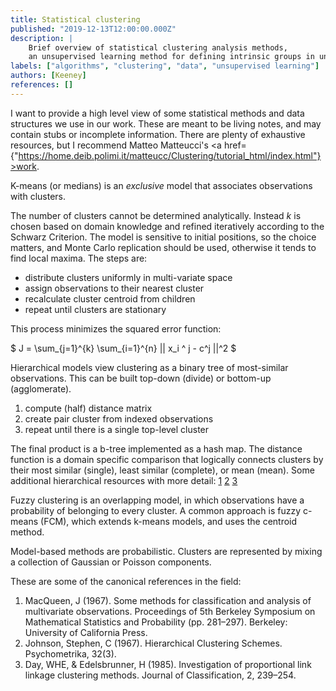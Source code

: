 ```yaml
---
title: Statistical clustering
published: "2019-12-13T12:00:00.000Z"
description: |
    Brief overview of statistical clustering analysis methods, 
    an unsupervised learning method for defining intrinsic groups in unlabelled data. 
labels: ["algorithms", "clustering", "data", "unsupervised learning"]
authors: [Keeney]
references: []
---
```


I want to provide a high level view of some statistical methods and data structures we use in our work.
These are meant to be living notes, and may contain stubs or incomplete information. There are plenty of exhaustive resources, but I recommend Matteo Matteucci's
<a href={"https://home.deib.polimi.it/matteucc/Clustering/tutorial_html/index.html"}>work</a>.

K-means (or medians) is an *exclusive* model that associates observations with clusters.

The number of clusters cannot be determined analytically. Instead $k$ is chosen based on domain knowledge and refined iteratively according to the Schwarz Criterion. The model is sensitive to initial positions, so the choice matters, and Monte Carlo replication should be used, otherwise it tends to find local maxima. The steps are:

* distribute clusters uniformly in multi-variate space
* assign observations to their nearest cluster
* recalculate cluster centroid from children
* repeat until clusters are stationary

This process minimizes the squared error function:

$ J = \sum_{j=1}^{k} \sum_{i=1}^{n} || x_i ^ j - c^j ||^2 $

Hierarchical models view clustering as a binary tree of most-similar observations. This can be built top-down (divide) or bottom-up (agglomerate).

1. compute (half) distance matrix
2. create pair cluster from indexed observations
3. repeat until there is a single top-level cluster

The final product is a b-tree implemented as a hash map. The distance function is a domain specific comparison that logically connects clusters by their most similar (single), least similar (complete), or mean (mean).
Some additional hierarchical resources with more detail:
[1](https://www.displayr.com/what-is-hierarchical-clustering/)
[2](http://www.cs.princeton.edu/courses/archive/spring15/cos233/clustering2.pdf)
[3](https://www.wave-access.com/public_en/blog/2015/november/17/memory-reduction-for-average-link-hierarchical-clustering-algorithm-with-a-large-amount-of-input-data.aspx)

Fuzzy clustering is an overlapping model, in which observations have a probability of belonging to every cluster. A common approach is fuzzy c-means (FCM), which extends k-means models, and uses the centroid method.

Model-based methods are probabilistic. Clusters are represented by mixing a collection of Gaussian or Poisson components.

These are some of the canonical references in the field:

1. MacQueen, J (1967). Some methods for classification and analysis of multivariate observations. Proceedings of 5th Berkeley Symposium on Mathematical Statistics and Probability (pp. 281–297). Berkeley: University of California Press.
2. Johnson, Stephen, C (1967). Hierarchical Clustering Schemes. Psychometrika, 32(3).
3. Day, WHE, & Edelsbrunner, H (1985). Investigation of proportional link linkage clustering methods. Journal of Classification, 2, 239–254.
